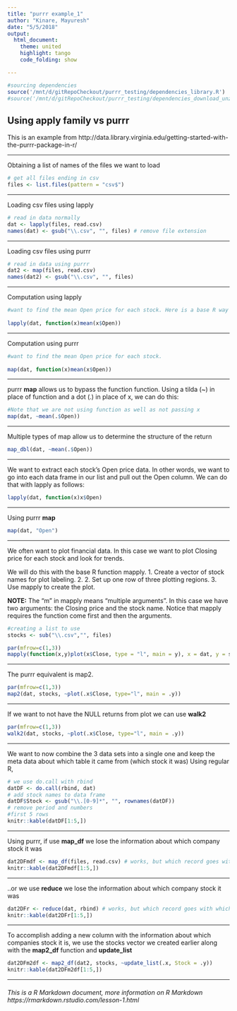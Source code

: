```yaml
---
title: "purrr example_1"
author: "Kinare, Mayuresh"
date: "5/5/2018"
output:
  html_document:
    theme: united
    highlight: tango
    code_folding: show

---
```


```r
#sourcing dependencies
source('/mnt/d/gitRepoCheckout/purrr_testing/dependencies_library.R')
#source('/mnt/d/gitRepoCheckout/purrr_testing/dependencies_download_unzip.R')

```
## Using apply family vs purrr

This is an example from http://data.library.virginia.edu/getting-started-with-the-purrr-package-in-r/

*** 

Obtaining a list of names of the files we want to load
```r

# get all files ending in csv
files <- list.files(pattern = "csv$") 

```
*** 

Loading csv files using lapply 
```r
# read in data normally
dat <- lapply(files, read.csv)
names(dat) <- gsub("\\.csv", "", files) # remove file extension

```
*** 

Loading csv files using purrr 
```r

# read in data using purrr
dat2 <- map(files, read.csv)
names(dat2) <- gsub("\\.csv", "", files)

```
*** 

Computation using lapply
```r
#want to find the mean Open price for each stock. Here is a base R way using lapply and an anonymous function:
  
lapply(dat, function(x)mean(x$Open))

```
*** 

Computation using purrr
```r
#want to find the mean Open price for each stock.
  
map(dat, function(x)mean(x$Open))

```
*** 

purrr **map** allows us to bypass the function function. Using a tilda (~) in place of function and a dot (.) in place of x, we can do this:
```r
#Note that we are not using function as well as not passing x
map(dat, ~mean(.$Open))

```
*** 

Multiple types of map allow us to determine the structure of the return
```r
map_dbl(dat, ~mean(.$Open))

```
*** 

We want to extract each stock’s Open price data. In other words, we want to go into each data frame in our list and pull out the Open column. We can do that with lapply as follows:
```r
lapply(dat, function(x)x$Open)


```
*** 

Using purrr **map**
```r
map(dat, "Open")

```
*** 

We often want to plot financial data. 
In this case we want to plot Closing price for each stock and look for trends. 

We will do this with the base R function mapply. 
1. Create a vector of stock names for plot labeling. 2. 2. Set up one row of three plotting regions. 
3. Use mapply to create the plot. 

**NOTE:** The “m” in mapply means “multiple arguments”. In this case we have two arguments: the Closing price and the stock name. Notice that mapply requires the function come first and then the arguments.


```r

#creating a list to use
stocks <- sub("\\.csv","", files)

par(mfrow=c(1,3))
mapply(function(x,y)plot(x$Close, type = "l", main = y), x = dat, y = stocks)

```
*** 

The purrr equivalent is map2. 
```r
par(mfrow=c(1,3))
map2(dat, stocks, ~plot(.x$Close, type="l", main = .y))

```
*** 

If we want to not have the NULL returns from plot we can use **walk2**
```r
par(mfrow=c(1,3))
walk2(dat, stocks, ~plot(.x$Close, type="l", main = .y))

```
***

We want to now combine the 3 data sets into a single one and keep the meta data about which table it came from (which stock it was)
Using regular R,
```r
# we use do.call with rbind
datDF <- do.call(rbind, dat)
# add stock names to data frame
datDF$Stock <- gsub("\\.[0-9]*", "", rownames(datDF)) 
# remove period and numbers
#first 5 rows 
knitr::kable(datDF[1:5,])

```

*** 

Using purrr, if use **map_df** we lose the information about which company stock it was
```r
dat2DFmdf <- map_df(files, read.csv) # works, but which record goes with which stock?
knitr::kable(dat2DFmdf[1:5,])

```

***

..or we use **reduce** we lose the information about which company stock it was
```r
dat2DFr <- reduce(dat, rbind) # works, but which record goes with which stock?
knitr::kable(dat2DFr[1:5,])

```

***

To accomplish adding a new column with the information about which companies stock it is, we use the stocks vector we created earlier along with the **map2_df** function and **update_list**
```r
dat2DFm2df <- map2_df(dat2, stocks, ~update_list(.x, Stock = .y))
knitr::kable(dat2DFm2df[1:5,])

```







*** 
###### This is a R Markdown document, more information on R Markdown https://rmarkdown.rstudio.com/lesson-1.html
